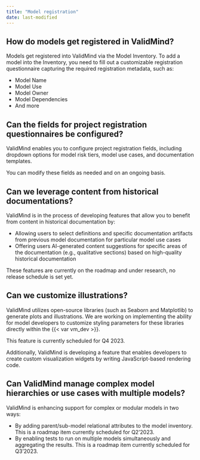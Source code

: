 ```yaml
---
title: "Model registration"
date: last-modified
---
```


## How do models get registered in ValidMind?

Models get registered into ValidMind via the Model Inventory. To add a model into the Inventory, you need to fill out a customizable registration questionnaire capturing the required registration metadata, such as:

- Model Name
- Model Use
- Model Owner
- Model Dependencies
- And more

## Can the fields for project registration questionnaires be configured?

ValidMind enables you to configure project registration fields, including dropdown options for model risk tiers, model use cases, and documentation templates. 

You can modify these fields as needed and on an ongoing basis.

## Can we leverage content from historical documentations? 

ValidMind is in the process of developing features that allow you to benefit from content in historical documentation by:

- Allowing users to select definitions and specific documentation artifacts from previous model documentation for particular model use cases
- Offering users AI-generated content suggestions for specific areas of the documentation (e.g., qualitative sections) based on high-quality historical documentation

These features are currently on the roadmap and under research, no release schedule is set yet.

## Can we customize illustrations?

ValidMind utilizes open-source libraries (such as Seaborn and Matplotlib) to generate plots and illustrations. We are working on implementing the ability for model developers to customize styling parameters for these libraries directly within the {{< var vm_dev >}}.

This feature is currently scheduled for Q4 2023.

Additionally, ValidMind is developing a feature that enables developers to create custom visualization widgets by writing JavaScript-based rendering code.

## Can ValidMind manage complex model hierarchies or use cases with multiple models?

ValidMind is enhancing support for complex or modular models in two ways:

- By adding parent/sub-model relational attributes to the model inventory. This is a roadmap item currently scheduled for Q2’2023.
- By enabling tests to run on multiple models simultaneously and aggregating the results. This is a roadmap item currently scheduled for Q3’2023.
